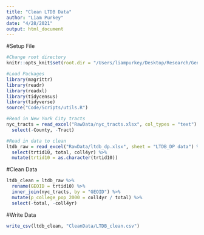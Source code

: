 ```yaml
---
title: "Clean LTDB Data"
author: "Liam Purkey"
date: "4/28/2021"
output: html_document
---
```


#Setup File

```r
#Change root directory
knitr::opts_knit$set(root.dir = "/Users/liampurkey/Desktop/Research/Gentrification")
```

```r
#Load Packages
library(magrittr)
library(readr)
library(readxl)
library(tidycensus)
library(tidyverse)
source("Code/Scripts/utils.R")
```

```r
#Read in New York City tracts
nyc_tracts = read_excel("RawData/nyc_tracts.xlsx", col_types = "text") %>%
  select(-County, -Tract)
```

```r
#Read in data to clean
ltdb_raw = read_excel("RawData/ltdb_dp.xlsx", sheet = "LTDB_DP data") %>%
  select(trtid10, total, coll4yr) %>%
  mutate(trtid10 = as.character(trtid10))
```

#Clean Data

```r
ltdb_clean = ltdb_raw %>%
  rename(GEOID = trtid10) %>%
  inner_join(nyc_tracts, by = "GEOID") %>%
  mutate(p_college_pop_2000 = coll4yr / total) %>%
  select(-total, -coll4yr)
```

#Write Data

```r
write_csv(ltdb_clean, "CleanData/LTDB_clean.csv")
```


